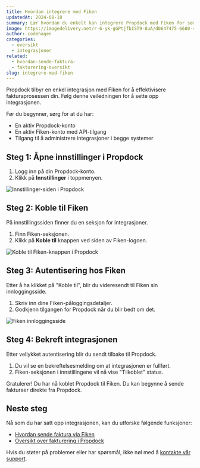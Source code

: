 ```yaml
---
title: Hvordan integrere med Fiken
updatedAt: 2024-08-18
summary: Lær hvordan du enkelt kan integrere Propdock med Fiken for sømløs fakturering.
image: https://imagedelivery.net/r-6-yk-gGPtjfbIST9-8uA/d0647475-6680-4d13-fb05-a25ba82a6200/public
author: codehagen
categories:
  - oversikt
  - integrasjoner
related:
  - hvordan-sende-faktura-
  - fakturering-oversikt
slug: integrere-med-fiken
---
```


Propdock tilbyr en enkel integrasjon med Fiken for å effektivisere fakturaprosessen din. Følg denne veiledningen for å sette opp integrasjonen.

<Prerequisites>

Før du begynner, sørg for at du har:

- En aktiv Propdock-konto
- En aktiv Fiken-konto med API-tilgang
- Tilgang til å administrere integrasjoner i begge systemer

</Prerequisites>

## Steg 1: Åpne innstillinger i Propdock

1. Logg inn på din Propdock-konto.
2. Klikk på **Innstillinger** i toppmenyen.

<Image
  alt="Innstillinger-siden i Propdock"
  src="https://imagedelivery.net/r-6-yk-gGPtjfbIST9-8uA/04f86917-3c64-465f-e3ce-735796271900/public"
  width={1200}
  height={675}
/>

## Steg 2: Koble til Fiken

På innstillingssiden finner du en seksjon for integrasjoner. 

1. Finn Fiken-seksjonen.
2. Klikk på **Koble til** knappen ved siden av Fiken-logoen.

<Image
  alt="Koble til Fiken-knappen i Propdock"
  src="https://imagedelivery.net/r-6-yk-gGPtjfbIST9-8uA/f4b20340-f678-401f-6f39-623cc7e6f400/public"
  width={800}
  height={400}
/>

## Steg 3: Autentisering hos Fiken

Etter å ha klikket på "Koble til", blir du videresendt til Fiken sin innloggingsside.

1. Skriv inn dine Fiken-påloggingsdetaljer.
2. Godkjenn tilgangen for Propdock når du blir bedt om det.

<Image
  alt="Fiken innloggingsside"
  src="https://imagedelivery.net/r-6-yk-gGPtjfbIST9-8uA/a8304284-0938-4315-e35d-3c5016107900/public"
  width={1000}
  height={600}
/>

## Steg 4: Bekreft integrasjonen

Etter vellykket autentisering blir du sendt tilbake til Propdock.

1. Du vil se en bekreftelsesmelding om at integrasjonen er fullført.
2. Fiken-seksjonen i innstillingene vil nå vise "Tilkoblet" status.

<Note variant="success">
  Gratulerer! Du har nå koblet Propdock til Fiken. Du kan begynne å sende fakturaer direkte fra Propdock.
</Note>

## Neste steg

Nå som du har satt opp integrasjonen, kan du utforske følgende funksjoner:

- [Hvordan sende faktura via Fiken](hvordan-sende-faktura-fiken)
- [Oversikt over fakturering i Propdock](fakturering-oversikt)

Hvis du støter på problemer eller har spørsmål, ikke nøl med å [kontakte vår support](mailto:support@propdock.no).